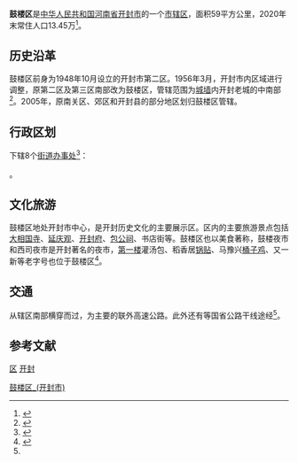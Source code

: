 {{Otheruses|鼓楼区}}
{{Infobox China County
| county = 鼓楼区
| image_city = 20210902 Kaifeng Drum Tower.jpg
| image_caption = 开封鼓楼
| image_map = 
| Pinyin = Gulou Qu
| Belong = [[河南省|河南省]][[开封市|开封市]]
| Types = [[市辖区_(中华人民共和国)|市辖区]]
| founded = 1955年
| nameorigin = [[开封鼓楼|开封鼓楼]]
| admincode= 410102
| seat = 包公湖北路39号
| officerTitle2 = 区委书记
| officer2 = 耿国庆
| officerTitle = 区长
| officer = 戴继田
| division = 8
| town =
| township =
| subdistrict = 8
| post code = 
| phone code = 371
| coordinate = 
| area = 193
| area land =  
| area water =  
| census yr = 2020
| pop = 13.45万
| density = 
| GDP = 100.06亿
| GDPPC = 73,626
| GDP_as_of = 2020
| web = http://www.gulou.gov.cn
| web_title = 鼓楼区人民政府
| footnotes = 本表面积、人口、经济数据参考[http://oss.henan.gov.cn/sbgt-wztipt/attachment/hntjj/hntj/lib/tjnj/2021nj/zk/indexch.htm 《河南统计年鉴－2021》]
}}

'''鼓楼区'''是[[中华人民共和国|中华人民共和国]][[河南省|河南省]][[开封市|开封市]]的一个[[市辖区|市辖区]]，面积59平方公里，2020年末常住人口13.45万<ref name=stat>{{cite book |author1=河南省统计局 |title=河南统计年鉴2021 |publisher=中国统计出版社 |location=北京 }}</ref>。

== 历史沿革 ==
鼓楼区前身为1948年10月设立的开封市第二区。1956年3月，开封市内区域进行调整，原第二区及第三区南部改为鼓楼区，管辖范围为[[开封城墙|城墙]]内开封老城的中南部<ref>{{cite book |author1=开封市鼓楼区地方志编纂委员会 |title=鼓楼区志 |date=1999-06 |publisher=开封市新闻出版局 |location=开封 }}</ref>。2005年，原南关区、郊区和开封县的部分地区划归鼓楼区管辖。

== 行政区划 ==
{{PAGENAMEBASE}}下辖8个[[街道办事处|街道办事处]]<ref>{{PRC admin/ref sgc|41/02/04}}</ref>：

{{PRC admin/children|41/02/04}}。

== 文化旅游 ==
{{see also|开封市鼓楼区各级文物保护单位列表}}
鼓楼区地处开封市中心，是开封历史文化的主要展示区。区内的主要旅游景点包括[[大相国寺|大相国寺]]、[[延庆观|延庆观]]、[[开封府|开封府]]、[[包公祠_(开封)|包公祠]]、书店街等。鼓楼区也以美食著称，鼓楼夜市和西司夜市是开封著名的夜市，[[第一楼|第一楼]]灌汤包、稻香居[[锅贴|锅贴]]、马豫兴[[桶子鸡|桶子鸡]]、又一新等老字号也位于鼓楼区<ref name=intro>{{cite web |title=开封市鼓楼区区情简介 |url=http://www.gulou.gov.cn/zjgl/gulougaikuang/657.html |website=开封市鼓楼区人民政府 |accessdate=2022-03-06}}</ref>。

== 交通 ==
{{China Expwy Name|S82|P=Henan}}从辖区南部横穿而过，为主要的联外高速公路。此外还有{{中国国道名|310}}等国省公路干线途经<ref name=intro />。

== 参考文献 ==
{{Wikisource|国务院关于同意河南省调整开封市部分行政区划的批复 (2005年)|国务院关于同意河南省调整开封市部分行政区划的批复}}
{{reflist}}

{{开封市鼓楼区行政区划}}
{{开封市行政区划}}
{{河南行政区划}}

[[Category:鼓楼区_(开封市)|]]
[[category:开封区县|区]]
[[category:河南市辖区|开封]]